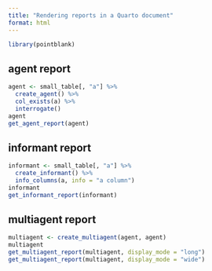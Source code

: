 ```yaml
---
title: "Rendering reports in a Quarto document"
format: html
---
```


```r
library(pointblank)
```

## agent report

```r
agent <- small_table[, "a"] %>% 
  create_agent() %>% 
  col_exists(a) %>% 
  interrogate()
agent
get_agent_report(agent)
```


## informant report

```r
informant <- small_table[, "a"] %>% 
  create_informant() %>% 
  info_columns(a, info = "a column")
informant
get_informant_report(informant)
```

## multiagent report

```r
multiagent <- create_multiagent(agent, agent)
multiagent
get_multiagent_report(multiagent, display_mode = "long")
get_multiagent_report(multiagent, display_mode = "wide")
```

